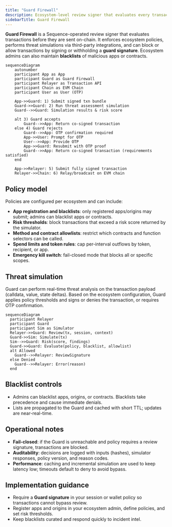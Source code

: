 ```yaml
---
title: "Guard Firewall"
description: Ecosystem-level review signer that evaluates every transaction against policies, simulations, and blacklists before allowing execution.
sidebarTitle: Guard Firewall
---
```


**Guard Firewall** is a Sequence-operated review signer that evaluates transactions before they are sent on-chain. It enforces ecosystem policies, performs threat simulations via third-party integrations, and can block or allow transactions by signing or withholding a **guard signature**. Ecosystem admins can also maintain **blacklists** of malicious apps or contracts.

```mermaid
sequenceDiagram
    autonumber
    participant App as App
    participant Guard as Guard Firewall
    participant Relayer as Transaction API
    participant Chain as EVM Chain
    participant User as User (OTP)

    App->>Guard: 1) Submit signed txn bundle
    Guard->>Guard: 2) Run threat assessment simulation
    Guard-->>Guard: Simulation results & risk score

    alt 3) Guard accepts
        Guard-->>App: Return co-signed transaction
    else 4) Guard rejects
        Guard-->>App: OTP confirmation required
        App->>User: Prompt for OTP
        User-->>App: Provide OTP
        App->>Guard: Resubmit with OTP proof
        Guard-->>App: Return co-signed transaction (requirements satisfied)
    end

    App->>Relayer: 5) Submit fully signed transaction
    Relayer->>Chain: 6) Relay/broadcast on EVM chain
```

## Policy model

Policies are configured per ecosystem and can include:

- **App registration and blacklists**: only registered apps/origins may submit; admins can blacklist apps or contracts.
- **Risk thresholds**: block transactions that exceed a risk score returned by the simulator.
- **Method and contract allowlists**: restrict which contracts and function selectors can be called.
- **Spend limits and token rules**: cap per-interval outflows by token, recipient, or app.
- **Emergency kill switch**: fail-closed mode that blocks all or specific scopes.

## Threat simulation

Guard can perform real-time threat analysis on the transaction payload (calldata, value, state deltas). Based on the ecosystem configuration, Guard applies policy thresholds and signs or denies the transaction, or requires OTP confirmation.

```mermaid
sequenceDiagram
  participant Relayer
  participant Guard
  participant Sim as Simulator
  Relayer->>Guard: Review(tx, session, context)
  Guard->>Sim: Simulate(tx)
  Sim-->>Guard: Risk(score, findings)
  Guard->>Guard: Evaluate(policy, blacklist, allowlist)
  alt Allowed
    Guard-->>Relayer: ReviewSignature
  else Denied
    Guard-->>Relayer: Error(reason)
  end
```

## Blacklist controls

- Admins can blacklist apps, origins, or contracts. Blacklists take precedence and cause immediate denials.
- Lists are propagated to the Guard and cached with short TTL; updates are near-real-time.

## Operational notes

- **Fail-closed**: if the Guard is unreachable and policy requires a review signature, transactions are blocked.
- **Auditability**: decisions are logged with inputs (hashes), simulator responses, policy version, and reason codes.
- **Performance**: caching and incremental simulation are used to keep latency low; timeouts default to deny to avoid bypass.

## Implementation guidance

- Require a **Guard signature** in your session or wallet policy so transactions cannot bypass review.
- Register apps and origins in your ecosystem admin, define policies, and set risk thresholds.
- Keep blacklists curated and respond quickly to incident intel.
